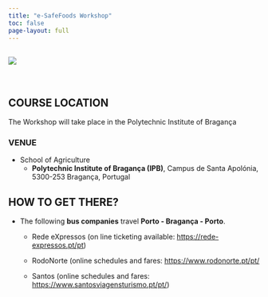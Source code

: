 ```yaml
---
title: "e-SafeFoods Workshop"
toc: false
page-layout: full
---
```


![](images/banner.jpg)
---------------------

<br>

## COURSE LOCATION

The Workshop will take place in the Polytechnic Institute of Bragança

### VENUE

- School of Agriculture
  - **Polytechnic Institute of Bragança (IPB)**, Campus de Santa Apolónia, 5300-253 Bragança, Portugal
 
## HOW TO GET THERE?

- The following **bus companies** travel **Porto - Bragança - Porto**.

  - Rede eXpressos (on line ticketing available: [https://rede-expressos.pt/pt](https://rede-expressos.pt/pt))

  - RodoNorte (online schedules and fares: [https://www.rodonorte.pt/pt/](https://www.rodonorte.pt/pt/) 

  - Santos (online schedules and fares: [https://www.santosviagensturismo.pt/pt/](https://www.santosviagensturismo.pt/pt/)) 
